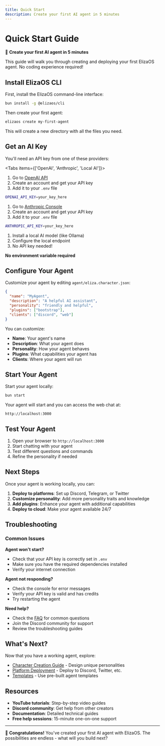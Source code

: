 ```yaml
---
title: Quick Start
description: Create your first AI agent in 5 minutes
---
```


# Quick Start Guide

🚀 **Create your first AI agent in 5 minutes**

This guide will walk you through creating and deploying your first ElizaOS agent. No coding
experience required!

<Steps>
<Step>

## Install ElizaOS CLI

First, install the ElizaOS command-line interface:

```bash
bun install -g @elizaos/cli
```

Then create your first agent:

```bash
elizaos create my-first-agent
```

This will create a new directory with all the files you need.

</Step>

<Step>

## Get an AI Key

You'll need an API key from one of these providers:

<Tabs items={['OpenAI', 'Anthropic', 'Local AI']}>
  <Tab value="OpenAI">
    
1. Go to [OpenAI API](https://platform.openai.com/api-keys)
2. Create an account and get your API key
3. Add it to your `.env` file

```bash
OPENAI_API_KEY=your_key_here
```

  </Tab>
  <Tab value="Anthropic">
    
1. Go to [Anthropic Console](https://console.anthropic.com/)
2. Create an account and get your API key
3. Add it to your `.env` file

```bash
ANTHROPIC_API_KEY=your_key_here
```

  </Tab>
  <Tab value="Local AI">
    
1. Install a local AI model (like Ollama)
2. Configure the local endpoint
3. No API key needed!

**No environment variable required**

  </Tab>
</Tabs>

</Step>

<Step>

## Configure Your Agent

Customize your agent by editing `agent/eliza.character.json`:

```json
{
  "name": "MyAgent",
  "description": "A helpful AI assistant",
  "personality": "friendly and helpful",
  "plugins": ["bootstrap"],
  "clients": ["discord", "web"]
}
```

You can customize:

- **Name**: Your agent's name
- **Description**: What your agent does
- **Personality**: How your agent behaves
- **Plugins**: What capabilities your agent has
- **Clients**: Where your agent will run

</Step>

<Step>

## Start Your Agent

Start your agent locally:

```bash
bun start
```

Your agent will start and you can access the web chat at:

```
http://localhost:3000
```

</Step>

<Step>

## Test Your Agent

1. Open your browser to `http://localhost:3000`
2. Start chatting with your agent
3. Test different questions and commands
4. Refine the personality if needed

</Step>
</Steps>

## Next Steps

Once your agent is working locally, you can:

1. **Deploy to platforms**: Set up Discord, Telegram, or Twitter
2. **Customize personality**: Add more personality traits and knowledge
3. **Add plugins**: Enhance your agent with additional capabilities
4. **Deploy to cloud**: Make your agent available 24/7

## Troubleshooting

### Common Issues

**Agent won't start?**

- Check that your API key is correctly set in `.env`
- Make sure you have the required dependencies installed
- Verify your internet connection

**Agent not responding?**

- Check the console for error messages
- Verify your API key is valid and has credits
- Try restarting the agent

**Need help?**

- Check the [FAQ](../faq) for common questions
- Join the Discord community for support
- Review the troubleshooting guides

## What's Next?

Now that you have a working agent, explore:

- [Character Creation Guide](../guides/character-creation) - Design unique personalities
- [Platform Deployment](../guides/deployment-railway) - Deploy to Discord, Twitter, etc.
- [Templates](../templates/) - Use pre-built agent templates

## Resources

- **YouTube tutorials**: Step-by-step video guides
- **Discord community**: Get help from other creators
- **Documentation**: Detailed technical guides
- **Free help sessions**: 15-minute one-on-one support

---

🎉 **Congratulations!** You've created your first AI agent with ElizaOS. The possibilities are
endless - what will you build next?
